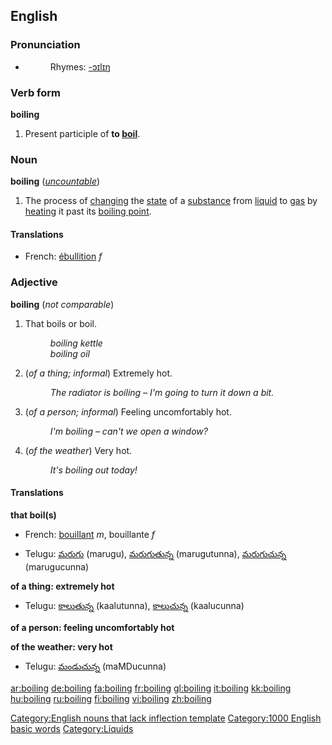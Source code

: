 ==English==

===Pronunciation===
*{{audio|en-us-boiling.ogg|Audio (US)}}
*:Rhymes: [[Rhymes:English:-ɔɪlɪŋ|-ɔɪlɪŋ]]

===Verb form===
'''boiling'''

# Present participle of '''to [[boil]]'''.

===Noun===
'''boiling''' (''[[uncountable]]'')
#The process of [[change|changing]] the [[state]] of a [[substance]] from [[liquid]] to [[gas]] by [[heat]]ing it past its [[boiling point]].
====Translations====
*French: [[ébullition]] ''f''

===Adjective===
'''boiling''' (''not comparable'')

#That boils or boil.
#:''boiling kettle''
#:''boiling oil''
#(''of a thing; informal'') Extremely hot.
#:''The radiator is boiling &ndash; I'm going to turn it down a bit.''
#(''of a person; informal'') Feeling uncomfortably hot.
#:''I'm boiling &ndash; can't we open a window?''
#(''of the weather'') Very hot.
#:''It's boiling out today!''

====Translations====
'''that boil(s)'''
{{top}}
*French: [[bouillant]] ''m'', bouillante ''f''
{{mid}}
*Telugu: [[మరుగు]] (marugu), [[మరుగుతున్న]] (marugutunna), [[మరుగుచున్న]] (marugucunna)
{{bottom}}

'''of a thing: extremely hot'''
{{top}}
{{mid}}
*Telugu: [[కాలుతున్న]] (kaalutunna), [[కాలుచున్న]] (kaalucunna)
{{bottom}}

'''of a person: feeling uncomfortably hot'''
{{top}}
{{mid}}

{{bottom}}

'''of the weather: very hot'''
{{top}}
{{mid}}
*Telugu: [[మండుచున్న]] (maMDucunna)
{{bottom}}

[[Category:English nouns that lack inflection template]]
[[Category:1000 English basic words]]
[[Category:Liquids]]

[[ar:boiling]]
[[de:boiling]]
[[fa:boiling]]
[[fr:boiling]]
[[gl:boiling]]
[[it:boiling]]
[[kk:boiling]]
[[hu:boiling]]
[[ru:boiling]]
[[fi:boiling]]
[[vi:boiling]]
[[zh:boiling]]